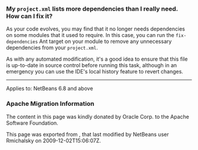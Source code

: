 <!--

    Licensed to the Apache Software Foundation (ASF) under one
    or more contributor license agreements.  See the NOTICE file
    distributed with this work for additional information
    regarding copyright ownership.  The ASF licenses this file
    to you under the Apache License, Version 2.0 (the
    "License"); you may not use this file except in compliance
    with the License.  You may obtain a copy of the License at

      http://www.apache.org/licenses/LICENSE-2.0

    Unless required by applicable law or agreed to in writing,
    software distributed under the License is distributed on an
    "AS IS" BASIS, WITHOUT WARRANTIES OR CONDITIONS OF ANY
    KIND, either express or implied.  See the License for the
    specific language governing permissions and limitations
    under the License.

-->

===My <tt>project.xml</tt> lists more dependencies than I really need. How can I fix it?===

As your code evolves, you may find that it no longer needs dependencies on some modules that it used to require.
In this case, you can run the <tt>fix-dependencies</tt> Ant target on your module to remove any unnecessary dependencies from your <tt>project.xml</tt>.

As with any automated modification, it's a good idea to ensure that this file is up-to-date in source control before running this task, although in an emergency you can use the IDE's local history feature to revert changes.

----
Applies to: NetBeans 6.8 and above

===Apache Migration Information===

The content in this page was kindly donated by Oracle Corp. to the
Apache Software Foundation.

This page was exported from , 
that last modified by NetBeans user Rmichalsky 
on 2009-12-02T15:06:07Z.

